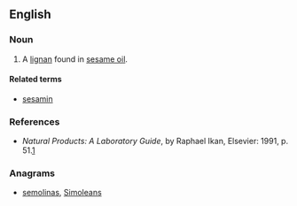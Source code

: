 ==English==

===Noun===
{{en-noun|-}}

# A [[lignan]] found in [[sesame oil]].

====Related terms====
* [[sesamin]]

===References===
* ''Natural Products: A Laboratory Guide'', by Raphael Ikan, Elsevier: 1991, p. 51.[http://books.google.com/books?id=B7P8HQimBAIC&pg=PA51&dq=Sesamin&ei=fFE-R9vyI4v8sQOkgOnTDQ&sig=6sXIn4Q0J-kvopUieAqTKosXztw]

===Anagrams===
* [[semolinas#English|semolinas]], [[Simoleans#English|Simoleans]]